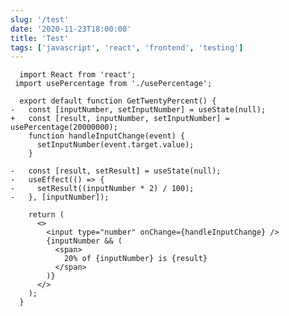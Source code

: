 ```yaml
---
slug: '/test'
date: '2020-11-23T18:00:00'
title: 'Test'
tags: ['javascript', 'react', 'frontend', 'testing']
---
```

```
  import React from 'react';
 import usePercentage from './usePercentage';

  export default function GetTwentyPercent() {
-   const [inputNumber, setInputNumber] = useState(null);
+   const [result, inputNumber, setInputNumber] = usePercentage(20000000);
    function handleInputChange(event) {
      setInputNumber(event.target.value);
    }
  
-   const [result, setResult] = useState(null);
-   useEffect(() => {
-     setResult((inputNumber * 2) / 100);
-   }, [inputNumber]);

    return (
      <>
        <input type="number" onChange={handleInputChange} />
        {inputNumber && (
          <span>
            20% of {inputNumber} is {result}
          </span>
        )}
      </>
    );
  }
```
